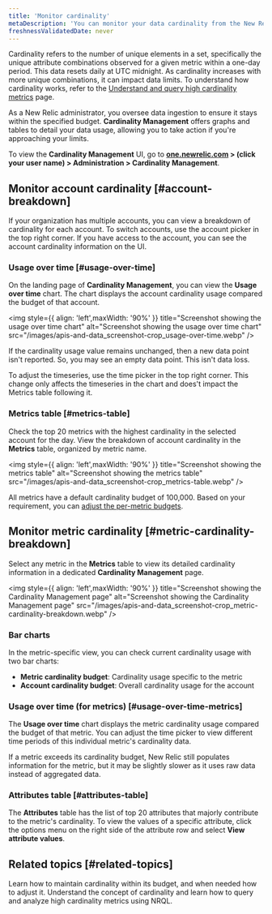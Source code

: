 ```yaml
---
title: 'Monitor cardinality'
metaDescription: 'You can monitor your data cardinality from the New Relic UI.'
freshnessValidatedDate: never
---
```


Cardinality refers to the number of unique elements in a set, specifically the unique attribute combinations observed for a given metric within a one-day period. This data resets daily at UTC midnight. As cardinality increases with more unique combinations, it can impact data limits. To understand how cardinality works, refer to the [Understand and query high cardinality metrics](/docs/data-apis/ingest-apis/metric-api/NRQL-high-cardinality-metrics/) page.

As a New Relic administrator, you oversee data ingestion to ensure it stays within the specified budget. <DNT>**Cardinality Management**</DNT> offers graphs and tables to detail your data usage, allowing you to take action if you're approaching your limits.

To view the **<DNT>Cardinality Management</DNT>** UI, go to **<DNT>[one.newrelic.com](https://one.newrelic.com)</DNT> > (click your user name) > <DNT>Administration > Cardinality Management</DNT>**.

## Monitor account cardinality [#account-breakdown]

If your organization has multiple accounts, you can view a breakdown of cardinality for each account. To switch accounts, use the account picker in the top right corner. If you have access to the account, you can see the account cardinality information on the UI.

### Usage over time [#usage-over-time]

On the landing page of <DNT>**Cardinality Management**</DNT>, you can view the <DNT>**Usage over time**</DNT> chart. The chart displays the account cardinality usage compared the budget of that account.

<img
    style={{ align: 'left',maxWidth: '90%' }}
    title="Screenshot showing the usage over time chart"
    alt="Screenshot showing the usage over time chart"
    src="/images/apis-and-data_screenshot-crop_usage-over-time.webp"
/>

<Callout variant="tip">
  If the cardinality usage value remains unchanged, then a new data point isn't reported. So, you may see an empty data point. This isn't data loss.
</Callout>

To adjust the timeseries, use the time picker in the top right corner. This change only affects the timeseries in the chart and does't impact the Metrics table following it.

### Metrics table [#metrics-table]
Check the top 20 metrics with the highest cardinality in the selected account for the day. View the breakdown of account cardinality in the <DNT>**Metrics**</DNT> table, organized by metric name.


<img
    style={{ align: 'left',maxWidth: '90%' }}
    title="Screenshot showing the metrics table"
    alt="Screenshot showing the metrics table"
    src="/images/apis-and-data_screenshot-crop_metrics-table.webp"
/>

All metrics have a default cardinality budget of 100,000. Based on your requirement, you can [adjust the per-metric budgets](#per-metric-limit-adjustment).

## Monitor metric cardinality [#metric-cardinality-breakdown]

Select any metric in the <DNT>**Metrics**</DNT> table to view its detailed cardinality information in a dedicated <DNT>**Cardinality Management**</DNT> page.

<img
    style={{ align: 'left',maxWidth: '90%' }}
    title="Screenshot showing the Cardinality Management page"
    alt="Screenshot showing the Cardinality Management page"
    src="/images/apis-and-data_screenshot-crop_metric-cardinality-breakdown.webp"
/>

### Bar charts
In the metric-specific view, you can check current cardinality usage with two bar charts:
* <DNT>**Metric cardinality budget**</DNT>: Cardinality usage specific to the metric
* <DNT>**Account cardinality budget**</DNT>: Overall cardinality usage for the account

### Usage over time (for metrics) [#usage-over-time-metrics]

The <DNT>**Usage over time**</DNT> chart displays the metric cardinality usage compared the budget of that metric. You can adjust the time picker to view different time periods of this individual metric's cardinality data.

<Callout variant="tip">
    If a metric exceeds its cardinality budget, New Relic still populates information for the metric, but it may be slightly slower as it uses raw data instead of aggregated data.
</Callout>

### Attributes table [#attributes-table]

The <DNT>**Attributes**</DNT> table has the list of top 20 attributes that majorly contribute to the metric's cardinality. To view the values of a specific attribute, click the options menu on the right side of the attribute row and select <DNT>**View attribute values**</DNT>.


## Related topics [#related-topics]

<DocTiles>
  <DocTile title="Manage cardinality" path="/docs/data-apis/ingest-apis/metric-api/cardinality-management" >Learn how to maintain cardinality within its budget, and when needed how to adjust it.</DocTile>
  <DocTile title="Understand and query high cardinality metrics" path="/docs/data-apis/ingest-apis/metric-api/NRQL-high-cardinality-metrics" >Understand the concept of cardinality and learn how to query and analyze high cardinality metrics using NRQL.</DocTile>
</DocTiles>

